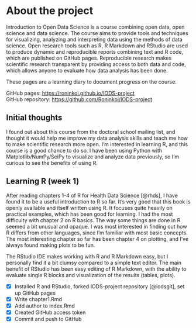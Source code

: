 # About the project

Introduction to Open Data Science is a course combining open data, open science and data science. The course aims to provide tools and techniques for visualizing, analyzing and interpreting data using the methods of data science. Open research tools such as R, R Markdown and RStudio are used to produce dynamic and reproducible reports combining text and R code, which are published on GitHub pages. Reproducible research makes scientific research transparent by providing access to both data and code, which allows anyone to evaluate how data analysis has been done.

These pages are a learning diary to document progress on the course.

GitHub pages: [https://roninkoi.github.io/IODS-project](https://roninkoi.github.io/IODS-project) \
GitHub repository: [https://github.com/Roninkoi/IODS-project](https://github.com/Roninkoi/IODS-project)

## Initial thoughts

I found out about this course from the doctoral school mailing list, and thought it would help me improve my data analysis skills and teach me how to make scientific research more open. I'm interested in learning R, and this course is a good chance to do so. I have been using Python with Matplotlib/NumPy/SciPy to visualize and analyze data previously, so I'm curious to see the benefits of using R.

## Learning R (week 1)

After reading chapters 1-4 of R for Health Data Science [@rhds], I have found it to be a useful introduction to R so far. It's very good that this book is openly available and itself written using R. It focuses quite heavily on practical examples, which has been good for learning. I had the most difficulty with chapter 2 on R basics. The way some things are done in R seemed a bit unusual and opaque. I was most interested in finding out how R differs from other languages, since I'm familiar with most basic concepts. The most interesting chapter so far has been chapter 4 on plotting, and I've always found making plots to be fun.

The RStudio IDE makes working with R and R Markdown easy, but I personally find it a bit clumsy compared to a simple text editor. The main benefit of RStudio has been easy editing of R Markdown, with the ability to evaluate single R blocks and visualization of the results (tables, plots).

- [x] Installed R and RStudio, forked IODS-project repository [@iodsgit], set up GitHub pages
- [x] Write chapter1.Rmd
- [x] Add author to index.Rmd
- [x] Created GitHub access token
- [x] Commit and push to GitHub
